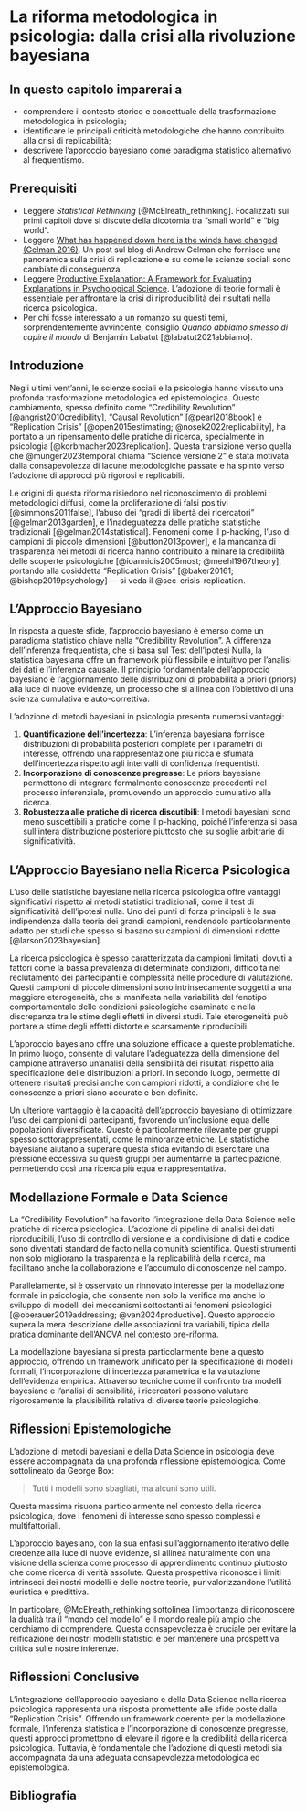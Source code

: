 # La riforma metodologica in psicologia: dalla crisi alla rivoluzione bayesiana {#sec-data-science}

::: callout-important
## In questo capitolo imparerai a

- comprendere il contesto storico e concettuale della trasformazione metodologica in psicologia;
- identificare le principali criticità metodologiche che hanno contribuito alla crisi di replicabilità;
- descrivere l'approccio bayesiano come paradigma statistico alternativo al frequentismo.
:::

::: callout-tip
## Prerequisiti

- Leggere *Statistical Rethinking* [@McElreath_rethinking]. Focalizzati sui primi capitoli dove si discute della dicotomia tra "small world" e "big world".
- Leggere [What has happened down here is the winds have changed (Gelman 2016)](https://statmodeling.stat.columbia.edu/2016/09/21/what-has-happened-down-here-is-the-winds-have-changed/). Un post sul blog di Andrew Gelman che fornisce una panoramica sulla crisi di replicazione e su come le scienze sociali sono cambiate di conseguenza.
- Leggere [Productive Explanation: A Framework for Evaluating Explanations in Psychological Science](https://psycnet.apa.org/fulltext/2025-04988-001.html). L'adozione di teorie formali è essenziale per affrontare la crisi di riproducibilità dei risultati nella ricerca psicologica.
- Per chi fosse interessato a un romanzo su questi temi, sorprendentemente avvincente, consiglio *Quando abbiamo smesso di capire il mondo* di Benjamín Labatut [@labatut2021abbiamo].
:::

## Introduzione {.unnumbered}

Negli ultimi vent'anni, le scienze sociali e la psicologia hanno vissuto una profonda trasformazione metodologica ed epistemologica. Questo cambiamento, spesso definito come "Credibility Revolution" [@angrist2010credibility], "Causal Revolution" [@pearl2018book] e "Replication Crisis" [@open2015estimating; @nosek2022replicability], ha portato a un ripensamento delle pratiche di ricerca, specialmente in psicologia [@korbmacher2023replication]. Questa transizione verso quella che @munger2023temporal chiama "Science versione 2" è stata motivata dalla consapevolezza di lacune metodologiche passate e ha spinto verso l'adozione di approcci più rigorosi e replicabili.

Le origini di questa riforma risiedono nel riconoscimento di problemi metodologici diffusi, come la proliferazione di falsi positivi [@simmons2011false], l'abuso dei "gradi di libertà dei ricercatori" [@gelman2013garden], e l'inadeguatezza delle pratiche statistiche tradizionali [@gelman2014statistical]. Fenomeni come il p-hacking, l'uso di campioni di piccole dimensioni [@button2013power], e la mancanza di trasparenza nei metodi di ricerca hanno contribuito a minare la credibilità delle scoperte psicologiche [@ioannidis2005most; @meehl1967theory], portando alla cosiddetta "Replication Crisis" [@baker20161; @bishop2019psychology] — si veda il @sec-crisis-replication.

## L'Approccio Bayesiano

In risposta a queste sfide, l'approccio bayesiano è emerso come un paradigma statistico chiave nella "Credibility Revolution". A differenza dell'inferenza frequentista, che si basa sul Test dell'Ipotesi Nulla, la statistica bayesiana offre un framework più flessibile e intuitivo per l'analisi dei dati e l'inferenza causale. Il principio fondamentale dell'approccio bayesiano è l'aggiornamento delle distribuzioni di probabilità a priori (priors) alla luce di nuove evidenze, un processo che si allinea con l'obiettivo di una scienza cumulativa e auto-correttiva.

L'adozione di metodi bayesiani in psicologia presenta numerosi vantaggi:

1. **Quantificazione dell'incertezza**: L'inferenza bayesiana fornisce distribuzioni di probabilità posteriori complete per i parametri di interesse, offrendo una rappresentazione più ricca e sfumata dell'incertezza rispetto agli intervalli di confidenza frequentisti.
2. **Incorporazione di conoscenze pregresse**: Le priors bayesiane permettono di integrare formalmente conoscenze precedenti nel processo inferenziale, promuovendo un approccio cumulativo alla ricerca.
3. **Robustezza alle pratiche di ricerca discutibili**: I metodi bayesiani sono meno suscettibili a pratiche come il p-hacking, poiché l'inferenza si basa sull'intera distribuzione posteriore piuttosto che su soglie arbitrarie di significatività.

## L'Approccio Bayesiano nella Ricerca Psicologica

L'uso delle statistiche bayesiane nella ricerca psicologica offre vantaggi significativi rispetto ai metodi statistici tradizionali, come il test di significatività dell'ipotesi nulla. Uno dei punti di forza principali è la sua indipendenza dalla teoria dei grandi campioni, rendendolo particolarmente adatto per studi che spesso si basano su campioni di dimensioni ridotte [@larson2023bayesian].

La ricerca psicologica è spesso caratterizzata da campioni limitati, dovuti a fattori come la bassa prevalenza di determinate condizioni, difficoltà nel reclutamento dei partecipanti e complessità nelle procedure di valutazione. Questi campioni di piccole dimensioni sono intrinsecamente soggetti a una maggiore eterogeneità, che si manifesta nella variabilità del fenotipo comportamentale delle condizioni psicologiche esaminate e nella discrepanza tra le stime degli effetti in diversi studi. Tale eterogeneità può portare a stime degli effetti distorte e scarsamente riproducibili.

L'approccio bayesiano offre una soluzione efficace a queste problematiche. In primo luogo, consente di valutare l'adeguatezza della dimensione del campione attraverso un'analisi della sensibilità dei risultati rispetto alla specificazione delle distribuzioni a priori. In secondo luogo, permette di ottenere risultati precisi anche con campioni ridotti, a condizione che le conoscenze a priori siano accurate e ben definite.

Un ulteriore vantaggio è la capacità dell'approccio bayesiano di ottimizzare l'uso dei campioni di partecipanti, favorendo un'inclusione equa delle popolazioni diversificate. Questo è particolarmente rilevante per gruppi spesso sottorappresentati, come le minoranze etniche. Le statistiche bayesiane aiutano a superare questa sfida evitando di esercitare una pressione eccessiva su questi gruppi per aumentarne la partecipazione, permettendo così una ricerca più equa e rappresentativa.

## Modellazione Formale e Data Science

La "Credibility Revolution" ha favorito l'integrazione della Data Science nelle pratiche di ricerca psicologica. L'adozione di pipeline di analisi dei dati riproducibili, l'uso di controllo di versione e la condivisione di dati e codice sono diventati standard de facto nella comunità scientifica. Questi strumenti non solo migliorano la trasparenza e la replicabilità della ricerca, ma facilitano anche la collaborazione e l'accumulo di conoscenze nel campo.

Parallelamente, si è osservato un rinnovato interesse per la modellazione formale in psicologia, che consente non solo la verifica ma anche lo sviluppo di modelli dei meccanismi sottostanti ai fenomeni psicologici [@oberauer2019addressing; @van2024productive]. Questo approccio supera la mera descrizione delle associazioni tra variabili, tipica della pratica dominante dell'ANOVA nel contesto pre-riforma.

La modellazione bayesiana si presta particolarmente bene a questo approccio, offrendo un framework unificato per la specificazione di modelli formali, l'incorporazione di incertezza parametrica e la valutazione dell'evidenza empirica. Attraverso tecniche come il confronto tra modelli bayesiano e l'analisi di sensibilità, i ricercatori possono valutare rigorosamente la plausibilità relativa di diverse teorie psicologiche.

## Riflessioni Epistemologiche

L'adozione di metodi bayesiani e della Data Science in psicologia deve essere accompagnata da una profonda riflessione epistemologica. Come sottolineato da George Box:

> Tutti i modelli sono sbagliati, ma alcuni sono utili.

Questa massima risuona particolarmente nel contesto della ricerca psicologica, dove i fenomeni di interesse sono spesso complessi e multifattoriali.

L'approccio bayesiano, con la sua enfasi sull'aggiornamento iterativo delle credenze alla luce di nuove evidenze, si allinea naturalmente con una visione della scienza come processo di apprendimento continuo piuttosto che come ricerca di verità assolute. Questa prospettiva riconosce i limiti intrinseci dei nostri modelli e delle nostre teorie, pur valorizzandone l'utilità euristica e predittiva.

In particolare, @McElreath_rethinking sottolinea l'importanza di riconoscere la dualità tra il "mondo del modello" e il mondo reale più ampio che cerchiamo di comprendere. Questa consapevolezza è cruciale per evitare la reificazione dei nostri modelli statistici e per mantenere una prospettiva critica sulle nostre inferenze.


## Riflessioni Conclusive

L'integrazione dell'approccio bayesiano e della Data Science nella ricerca psicologica rappresenta una risposta promettente alle sfide poste dalla "Replication Crisis". Offrendo un framework coerente per la modellazione formale, l'inferenza statistica e l'incorporazione di conoscenze pregresse, questi approcci promettono di elevare il rigore e la credibilità della ricerca psicologica. Tuttavia, è fondamentale che l'adozione di questi metodi sia accompagnata da una adeguata consapevolezza metodologica ed epistemologica.

## Bibliografia {.unnumbered}

